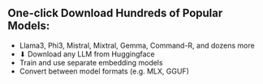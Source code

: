 ## One-click Download Hundreds of Popular Models:

- Llama3, Phi3, Mistral, Mixtral, Gemma, Command-R, and dozens more
- ⬇ Download any LLM from Huggingface
- Train and use separate embedding models
- Convert between model formats (e.g. MLX, GGUF)
